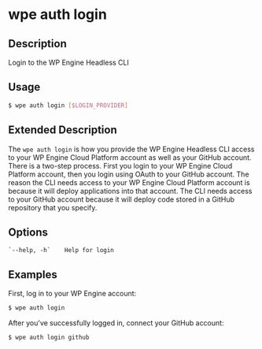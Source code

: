 # wpe auth login

## Description

Login to the WP Engine Headless CLI

## Usage

```bash
$ wpe auth login [$LOGIN_PROVIDER]
```

## Extended Description

The `wpe auth login` is how you provide the WP Engine Headless CLI access to your WP Engine Cloud Platform account as well as your GitHub account. There is a two-step process. First you login to your WP Engine Cloud Platform account, then you login using OAuth to your GitHub account. The reason the CLI needs access to your WP Engine Cloud Platform account is because it will deploy applications into that account. The CLI needs access to your GitHub account because it will deploy code stored in a GitHub repository that you specify.

## Options

```
`--help, -h`    Help for login
```

## Examples

First, log in to your WP Engine account:

```bash
$ wpe auth login
```

After you've successfully logged in, connect your GitHub account:

```bash
$ wpe auth login github
```
